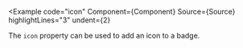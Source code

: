 
<Example
  code="icon"
  Component={Component}
  Source={Source}
  highlightLines="3"
  undent={2}
>
  The `icon` property can be used to add an icon to a badge.
</Example>

